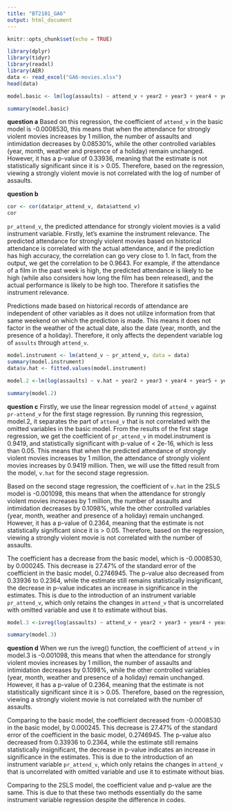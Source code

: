```yaml
---
title: "BT2101_GA6"
output: html_document
---
```


```r
knitr::opts_chunk$set(echo = TRUE)
```

```r
library(dplyr)
library(tidyr)
library(readxl)
library(AER)
data <- read_excel("GA6-movies.xlsx")
head(data)
```


```r
model.basic <- lm(log(assaults) ~ attend_v + year2 + year3 + year4 + year5 + year6 + year7 + year8 + year9 + year10 + month2 + month3 + month4 + month5 + month6 + month7 + month8 + month9 + month10 + month11 + month12 + w_rain + w_snow + w_maxa + w_maxb + w_maxc + w_mina + w_minb + w_minc + h_chris + h_newyr + h_easter + h_july4 + h_mem + h_labor,  data = data)

summary(model.basic)

```
**question a**
 Based on this regression, the coefficient of `attend_v` in the basic model is -0.0008530, this means that when the attendance for strongly violent movies increases by 1 million, the number of assaults and intimidation decreases by 0.08530%, while the other controlled variables (year, month, weather and presence of a holiday) remain unchanged. However, it has a p-value of 0.33936, meaning that the estimate is not statistically significant since it is > 0.05. Therefore, based on the regression, viewing a strongly violent movie is not correlated with the log of number of assaults. 
 
**question b**
```r
cor <- cor(data$pr_attend_v, data$attend_v)
cor
```
`pr_attend_v`, the predicted attendance for strongly violent movies is a valid instrument variable. Firstly, let's examine the instrument relevance. 
The predicted attendance for strongly violent movies based on historical attendance is correlated with the actual attendance, and if the prediction has high accuracy, the correlation can go very close to 1. In fact, from the output, we get the correlation to be 0.9643. For example, if the attendance of a film in the past week is high, the predicted attendance is likely to be high (while also considers how long the film has been released), and the actual performance is likely to be high too. Therefore it satisfies the instrument relevance.

Predictions made based on historical records of attendance are independent of other variables as it does not utilize information from that same weekend on which the prediction is made. This means it does not factor in the weather of the actual date, also the date (year, month, and the presence of a holiday). Therefore, it only affects the dependent variable log of `assults` through `attend_v`.

```r
model.instrument <- lm(attend_v ~ pr_attend_v, data = data)
summary(model.instrument)
data$v.hat <- fitted.values(model.instrument)

model.2 <-lm(log(assaults) ~ v.hat + year2 + year3 + year4 + year5 + year6 + year7 + year8 + year9 + year10 + month2 + month3 + month4 + month5 + month6 + month7 + month8 + month9 + month10 + month11 + month12 + w_rain + w_snow + w_maxa + w_maxb + w_maxc + w_mina + w_minb + w_minc + h_chris + h_newyr + h_easter + h_july4 + h_mem + h_labor,  data = data)

summary(model.2)
```
**question c**
Firstly, we use the linear regression model of `attend_v` against `pr-attend_v` for the first stage regression. By running this regression, model.2, it separates the part of `attend_v` that is not correlated with the omitted variables in the basic model. From the results of the first stage regression, we get the coefficient of `pr_attend_v` in model.instrument is 0.9419, and statistically significant with p-value of < 2e-16, which is less than 0.05. This means that when the predicted attendance of strongly violent movies increases by 1 million, the attendance of strongly violent movies increases by 0.9419 million. Then, we will use the fitted result from the model, `v.hat` for the second stage regression.

Based on the second stage regression, the coefficient of `v.hat` in the 2SLS model is -0.001098, this means that when the attendance for strongly violent movies increases by 1 million, the number of assaults and intimidation decreases by 0.1098%, while the other controlled variables (year, month, weather and presence of a holiday) remain unchanged. However, it has a p-value of 0.2364, meaning that the estimate is not statistically significant since it is > 0.05. Therefore, based on the regression, viewing a strongly violent movie is not correlated with the number of assaults.

The coefficient has a decrease from the basic model, which is -0.0008530, by 0.000245. This decrease is 27.47% of the standard error of the coefficient in the basic model, 0.2746945. The p-value also decreased from 0.33936 to 0.2364, while the estimate still remains statistically insignificant, the decrease in p-value indicates an increase in significance in the estimates. This is due to the introduction of an instrument variable `pr_attend_v`, which only retains the changes in `attend_v` that is uncorrelated with omitted variable and use it to estimate without bias. 

```r
model.3 <-ivreg(log(assaults) ~ attend_v + year2 + year3 + year4 + year5 + year6 + year7 + year8 + year9 + year10 + month2 + month3 + month4 + month5 + month6 + month7 + month8 + month9 + month10 + month11 + month12 + w_rain + w_snow + w_maxa + w_maxb + w_maxc + w_mina + w_minb + w_minc + h_chris + h_newyr + h_easter + h_july4 + h_mem + h_labor|.- attend_v + pr_attend_v,  data = data)

summary(model.3)
```
**question d**
When we run the ivreg() function, the coefficient of `attend_v` in model.3 is -0.001098, this means that when the attendance for strongly violent movies increases by 1 million, the number of assaults and intimidation decreases by 0.1098%, while the other controlled variables (year, month, weather and presence of a holiday) remain unchanged. However, it has a p-value of 0.2364, meaning that the estimate is not statistically significant since it is > 0.05. Therefore, based on the regression, viewing a strongly violent movie is not correlated with the number of assaults.

Comparing to the basic model, the coefficient decreased from -0.0008530 in the basic model, by 0.000245. This decrease is 27.47% of the standard error of the coefficient in the basic model, 0.2746945. The p-value also decreased from 0.33936 to 0.2364, while the estimate still remains statistically insignificant, the decrease in p-value indicates an increase in significance in the estimates. This is due to the introduction of an instrument variable `pr_attend_v`, which only retains the changes in `attend_v` that is uncorrelated with omitted variable and use it to estimate without bias. 

Comparing to the 2SLS model, the coefficient value and p-value are the same. This is due to that these two methods essentially do the same instrument variable regression despite the difference in codes. 
